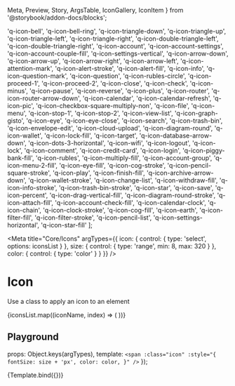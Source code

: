   Meta,
  Preview,
  Story,
  ArgsTable,
  IconGallery,
  IconItem
} from '@storybook/addon-docs/blocks';


  'q-icon-bell',
  'q-icon-bell-ring',
  'q-icon-triangle-down',
  'q-icon-triangle-up',
  'q-icon-triangle-left',
  'q-icon-triangle-right',
  'q-icon-double-triangle-left',
  'q-icon-double-triangle-right',
  'q-icon-account',
  'q-icon-account-settings',
  'q-icon-account-couple-fill',
  'q-icon-settings-vertical',
  'q-icon-arrow-down',
  'q-icon-arrow-up',
  'q-icon-arrow-right',
  'q-icon-arrow-left',
  'q-icon-attention-mark',
  'q-icon-alert-stroke',
  'q-icon-alert-fill',
  'q-icon-info',
  'q-icon-question-mark',
  'q-icon-question',
  'q-icon-rubles-circle',
  'q-icon-proceed-1',
  'q-icon-proceed-2',
  'q-icon-close',
  'q-icon-check',
  'q-icon-minus',
  'q-icon-pause',
  'q-icon-reverse',
  'q-icon-plus',
  'q-icon-router',
  'q-icon-router-arrow-down',
  'q-icon-calendar',
  'q-icon-calendar-refresh',
  'q-icon-pic',
  'q-icon-checkbox-square-multiply-non',
  'q-icon-file',
  'q-icon-menu',
  'q-icon-stop-1',
  'q-icon-stop-2',
  'q-icon-view-list',
  'q-icon-graph-gisto',
  'q-icon-eye',
  'q-icon-eye-close',
  'q-icon-search',
  'q-icon-trash-bin',
  'q-icon-envelope-edit',
  'q-icon-cloud-upload',
  'q-icon-diagram-round',
  'q-icon-wallet',
  'q-icon-lock-fill',
  'q-icon-target',
  'q-icon-database-arrow-down',
  'q-icon-dots-3-horizontal',
  'q-icon-wifi',
  'q-icon-logout',
  'q-icon-lock',
  'q-icon-comment',
  'q-icon-credit-card',
  'q-icon-login',
  'q-icon-piggy-bank-fill',
  'q-icon-rubles',
  'q-icon-multiply-fill',
  'q-icon-account-group',
  'q-icon-menu-2-fill',
  'q-icon-eye-fill',
  'q-icon-cog-stroke',
  'q-icon-pencil-square-stroke',
  'q-icon-play',
  'q-icon-finish-fill',
  'q-icon-archive-arrow-down',
  'q-icon-wallet-stroke',
  'q-icon-change-list',
  'q-icon-withdraw-fill',
  'q-icon-info-stroke',
  'q-icon-trash-bin-stroke',
  'q-icon-star',
  'q-icon-save',
  'q-icon-percent',
  'q-icon-drag-vertical-fill',
  'q-icon-diagram-round-stroke',
  'q-icon-attach-fill',
  'q-icon-account-check-fill',
  'q-icon-calendar-clock',
  'q-icon-chain',
  'q-icon-clock-stroke',
  'q-icon-cog-fill',
  'q-icon-earth',
  'q-icon-filter-fill',
  'q-icon-filter-stroke',
  'q-icon-pencil-list',
  'q-icon-settings-horizontal',
  'q-icon-star-fill'
];

<Meta
  title="Core/Icons"
  argTypes={{
    icon: {
      control: { type: 'select', options: iconsList }
    },
    size: {
      control: { type: 'range', min: 8, max: 320 }
    },
    color: {
      control: { type: 'color' }
    }
  }}
/>

# Icon

Use a class to apply an icon to an element

<IconGallery>
  {iconsList.map((iconName, index) => (
    <IconItem key={iconName} name={iconName}>
      <span
        class={iconName}
        style={{ fontSize: '32px', color: 'var(--color-primary-black)' }}
      />
    </IconItem>
  ))}
</IconGallery>

## Playground

  props: Object.keys(argTypes),
  template: `
    <span
      :class="icon"
      :style="{
        fontSize: size + 'px',
        color: color,
      }"
    />
  `
});

<Preview>
  <Story
    name="Playground"
    args={{
      icon: 'q-icon-bell',
      size: '56',
      color: '#1d1c1a'
    }}
  >
    {Template.bind({})}
  </Story>
</Preview>

<ArgsTable story="Playground" />
